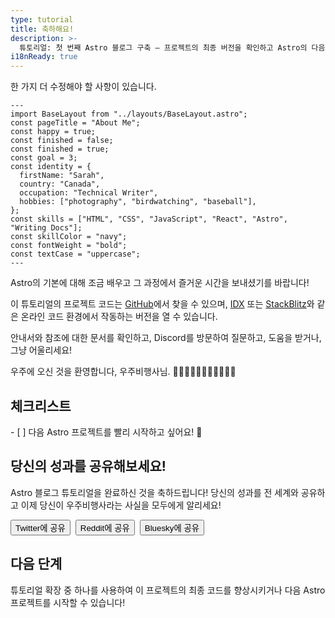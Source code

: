 ```yaml
---
type: tutorial
title: 축하해요!
description: >-
  튜토리얼: 첫 번째 Astro 블로그 구축 — 프로젝트의 최종 버전을 확인하고 Astro의 다음 단계가 무엇인지 알아보세요!
i18nReady: true
---
```



한 가지 더 수정해야 할 사항이 있습니다.

```astro title="src/pages/about.astro" del={5} ins={6}
---
import BaseLayout from "../layouts/BaseLayout.astro";
const pageTitle = "About Me";
const happy = true;
const finished = false;
const finished = true;
const goal = 3;
const identity = {
  firstName: "Sarah",
  country: "Canada",
  occupation: "Technical Writer",
  hobbies: ["photography", "birdwatching", "baseball"],
};
const skills = ["HTML", "CSS", "JavaScript", "React", "Astro", "Writing Docs"];
const skillColor = "navy";
const fontWeight = "bold";
const textCase = "uppercase";
---
```

Astro의 기본에 대해 조금 배우고 그 과정에서 즐거운 시간을 보내셨기를 바랍니다!

이 튜토리얼의 프로젝트 코드는 [GitHub](https://github.com/withastro/blog-tutorial-demo/tree/complete)에서 찾을 수 있으며, [IDX](https://idx.google.com/import?url=https:%2F%2Fgithub.com%2Fwithastro%2Fblog-tutorial-demo%2F) 또는 [StackBlitz](https://stackblitz.com/github/withastro/blog-tutorial-demo/tree/complete?file=src/pages/index.astro)와 같은 온라인 코드 환경에서 작동하는 버전을 열 수 있습니다.

안내서와 참조에 대한 문서를 확인하고, Discord를 방문하여 질문하고, 도움을 받거나, 그냥 어울리세요!

우주에 오신 것을 환영합니다, 우주비행사님. 👩🏼‍🚀👨🏿‍🚀🧑‍🚀👩🏾‍🚀

<Box icon="check-list">

## 체크리스트

<Checklist>
- [ ] 다음 Astro 프로젝트를 빨리 시작하고 싶어요! 🚀
</Checklist>
</Box>

<CompletionConfetti />

## 당신의 성과를 공유해보세요!

Astro 블로그 튜토리얼을 완료하신 것을 축하드립니다! 당신의 성과를 전 세계와 공유하고 이제 당신이 우주비행사라는 사실을 모두에게 알리세요!

<div style="display: flex; flex-wrap: wrap; gap: 0.5rem;">
  <Button link='https://twitter.com/intent/tweet?text=Just%20finished%20learning%20how%20to%20build%20my%20first%20Astro%20blog!%20Check%20it%20out%20at%20https://docs.astro.build/%0Avia%20%40astrodotbuild'>Twitter에 공유</Button>
  <Button link='https://www.reddit.com/submit?url=https://docs.astro.build/&title=Just%20finished%20learning%20how%20to%20build%20my%20first%20Astro%20blog!'>Reddit에 공유</Button>
  <Button link='https://bsky.app/intent/compose?text=Just%20finished%20learning%20how%20to%20build%20my%20first%20Astro%20blog!%20Check%20it%20out%20at%20https://docs.astro.build/%0Avia%20%40astro.build'>Bluesky에 공유</Button>
</div>

## 다음 단계

튜토리얼 확장 중 하나를 사용하여 이 프로젝트의 최종 코드를 향상시키거나 다음 Astro 프로젝트를 시작할 수 있습니다!
<CardGrid>
  <LinkCard
    title="새 Astro 프로젝트 시작"
    description="새로운 빈 프로젝트를 시작하거나 기존 Astro 테마 템플릿을 사용하세요."
    href="/ko/install-and-setup/"
  />
  <LinkCard
    title="Discord에 참여"
    description="커뮤니티를 통해 질문하고, 작업을 공유하고, 프로젝트에 참여하세요!"
    href="https://astro.build/chat"
  />
</CardGrid>
